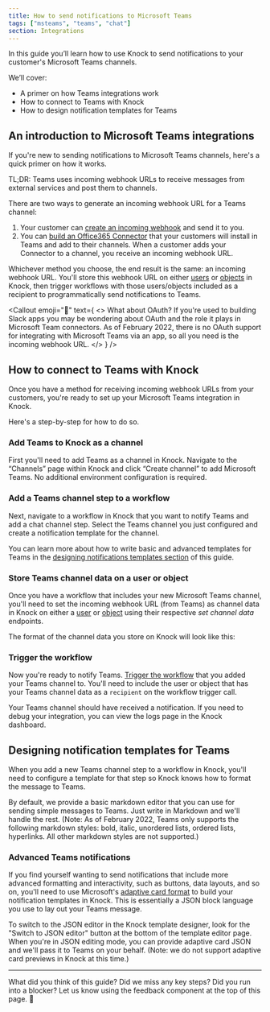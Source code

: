 ```yaml
---
title: How to send notifications to Microsoft Teams
tags: ["msteams", "teams", "chat"]
section: Integrations
---
```



In this guide you’ll learn how to use Knock to send notifications to your customer's Microsoft Teams channels.

We’ll cover:

- A primer on how Teams integrations work
- How to connect to Teams with Knock
- How to design notification templates for Teams

## An introduction to Microsoft Teams integrations

If you're new to sending notifications to Microsoft Teams channels, here's a quick primer on how it works.

TL;DR: Teams uses incoming webhook URLs to receive messages from external services and post them to channels.

There are two ways to generate an incoming webhook URL for a Teams channel:

1. Your customer can [create an incoming webhook](https://docs.microsoft.com/en-us/microsoftteams/platform/webhooks-and-connectors/how-to/add-incoming-webhook) and send it to you.
2. You can [build an Office365 Connector](https://docs.microsoft.com/en-us/microsoftteams/platform/webhooks-and-connectors/how-to/connectors-creating) that your customers will install in Teams and add to their channels. When a customer adds your Connector to a channel, you receive an incoming webhook URL.

Whichever method you choose, the end result is the same: an incoming webhook URL. You'll store this webhook URL on either [users](/reference#users) or [objects](/reference#objects) in Knock, then trigger workflows with those users/objects included as a recipient to programmatically send notifications to Teams.

<Callout
  emoji="🌠"
  text={
    <>
      <span className="font-bold">What about OAuth?</span> If you're used to
      building Slack apps you may be wondering about OAuth and the role it plays
      in Microsoft Team connectors. As of February 2022, there is no OAuth
      support for integrating with Microsoft Teams via an app, so all you need
      is the incoming webhook URL.
    </>
  }
/>

## How to connect to Teams with Knock

Once you have a method for receiving incoming webhook URLs from your customers, you're ready to set up your Microsoft Teams integration in Knock.

Here's a step-by-step for how to do so.

### Add Teams to Knock as a channel

First you'll need to add Teams as a channel in Knock. Navigate to the “Channels” page within Knock and click “Create channel” to add Microsoft Teams. No additional environment configuration is required.

### Add a Teams channel step to a workflow

Next, navigate to a workflow in Knock that you want to notify Teams and add a chat channel step. Select the Teams channel you just configured and create a notification template for the channel.

You can learn more about how to write basic and advanced templates for Teams in the [designing notifications templates section](/microsoft-teams#designing-notification-templates-for-teams) of this guide.

### Store Teams channel data on a user or object

Once you have a workflow that includes your new Microsoft Teams channel, you'll need to set the incoming webhook URL (from Teams) as channel data in Knock on either a [user](/reference#set-user-channel-data) or [object](/reference#set-object-channel-data) using their respective _set channel data_ endpoints.

The format of the channel data you store on Knock will look like this:

<MultiLangCodeBlock
  snippet="objects.setChannelData.msTeams"
  title="Storing Teams webhook on an object"
/>

### Trigger the workflow

Now you're ready to notify Teams. [Trigger the workflow](/send-notifications/triggering-workflows) that you added your Teams channel to. You'll need to include the user or object that has your Teams channel data as a `recipient` on the workflow trigger call.

<MultiLangCodeBlock
  snippet="workflows.trigger-with-object-as-recipient"
  title="Trigger a workflow with an object recipient"
/>

Your Teams channel should have received a notification. If you need to debug your integration, you can view the logs page in the Knock dashboard.

## Designing notification templates for Teams

When you add a new Teams channel step to a workflow in Knock, you'll need to configure a template for that step so Knock knows how to format the message to Teams.

By default, we provide a basic markdown editor that you can use for sending simple messages to Teams. Just write in Markdown and we'll handle the rest. (Note: As of February 2022, Teams only supports the following markdown styles: bold, italic, unordered lists, ordered lists, hyperlinks. All other markdown styles are not supported.)

### Advanced Teams notifications

If you find yourself wanting to send notifications that include more advanced formatting and interactivity, such as buttons, data layouts, and so on, you'll need to use Microsoft's [adaptive card format](https://docs.microsoft.com/en-us/microsoftteams/platform/task-modules-and-cards/cards/cards-reference#adaptive-card) to build your notification templates in Knock. This is essentially a JSON block language you use to lay out your Teams message.

To switch to the JSON editor in the Knock template designer, look for the "Switch to JSON editor" button at the bottom of the template editor page. When you're in JSON editing mode, you can provide adaptive card JSON and we'll pass it to Teams on your behalf. (Note: we do not support adaptive card previews in Knock at this time.)

---

What did you think of this guide? Did we miss any key steps? Did you run into a blocker? Let us know using the feedback component at the top of this page. 🙏
